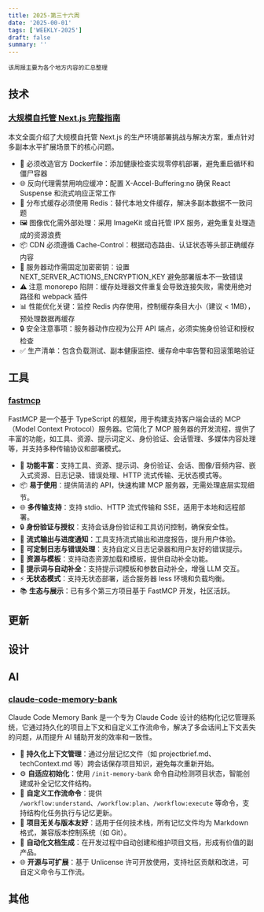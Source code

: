 ```yaml
---
title: 2025-第三十六周
date: '2025-00-01'
tags: ['WEEKLY-2025']
draft: false
summary: ''
---
```


`该周报主要为各个地方内容的汇总整理`

<TOCInlineWithSticky toc={props.toc} />

## 技术

### [大规模自托管 Next.js 完整指南](https://dlhck.com/thoughts/the-complete-guide-to-self-hosting-nextjs-at-scale)

本文全面介绍了大规模自托管 Next.js 的生产环境部署挑战与解决方案，重点针对多副本水平扩展场景下的核心问题。

- 🐳 必须改造官方 Dockerfile：添加健康检查实现零停机部署，避免重启循环和僵尸容器
- 🌐 反向代理需禁用响应缓冲：配置 X-Accel-Buffering:no 确保 React Suspense 和流式响应正常工作
- 🧠 分布式缓存必须使用 Redis：替代本地文件缓存，解决多副本数据不一致问题
- 🖼️ 图像优化需外部处理：采用 ImageKit 或自托管 IPX 服务，避免重复处理造成的资源浪费
- 📦 CDN 必须遵循 Cache-Control：根据动态路由、认证状态等头部正确缓存内容
- 🔑 服务器动作需固定加密密钥：设置 NEXT_SERVER_ACTIONS_ENCRYPTION_KEY 避免部署版本不一致错误
- ⚠️ 注意 monorepo 陷阱：缓存处理器文件重复会导致连接失败，需使用绝对路径和 webpack 插件
- 📊 性能优化关键：监控 Redis 内存使用，控制缓存条目大小（建议 < 1MB），预处理数据再缓存
- 🔒 安全注意事项：服务器动作应视为公开 API 端点，必须实施身份验证和授权检查
- ✅ 生产清单：包含负载测试、副本健康监控、缓存命中率告警和回滚策略验证

## 工具

### [fastmcp](https://github.com/punkpeye/fastmcp)

FastMCP 是一个基于 TypeScript 的框架，用于构建支持客户端会话的 MCP（Model Context Protocol）服务器。它简化了 MCP 服务器的开发流程，提供了丰富的功能，如工具、资源、提示词定义、身份验证、会话管理、多媒体内容处理等，并支持多种传输协议和部署模式。

- 🚀 **功能丰富**：支持工具、资源、提示词、身份验证、会话、图像/音频内容、嵌入式资源、日志记录、错误处理、HTTP 流式传输、无状态模式等。
- 📦 **易于使用**：提供简洁的 API，快速构建 MCP 服务器，无需处理底层实现细节。
- 🌐 **多传输支持**：支持 stdio、HTTP 流式传输和 SSE，适用于本地和远程部署。
- 🔒 **身份验证与授权**：支持会话身份验证和工具访问控制，确保安全性。
- 📡 **流式输出与进度通知**：工具支持流式输出和进度报告，提升用户体验。
- 🔧 **可定制日志与错误处理**：支持自定义日志记录器和用户友好的错误提示。
- 🧩 **资源与模板**：支持动态资源加载和模板，提供自动补全功能。
- 🤖 **提示词与自动补全**：支持提示词模板和参数自动补全，增强 LLM 交互。
- ⚡ **无状态模式**：支持无状态部署，适合服务器 less 环境和负载均衡。
- 📚 **生态与展示**：已有多个第三方项目基于 FastMCP 开发，社区活跃。

## 更新

## 设计

## AI

### [claude-code-memory-bank](https://github.com/hudrazine/claude-code-memory-bank)

Claude Code Memory Bank 是一个专为 Claude Code 设计的结构化记忆管理系统，它通过持久化的项目上下文和自定义工作流命令，解决了多会话间上下文丢失的问题，从而提升 AI 辅助开发的效率和一致性。

- 🧠 **持久化上下文管理**：通过分层记忆文件（如 projectbrief.md、techContext.md 等）跨会话保存项目知识，避免每次重新开始。
- ⚙️ **自适应初始化**：使用 `/init-memory-bank` 命令自动检测项目状态，智能创建或补全记忆文件结构。
- 🔧 **自定义工作流命令**：提供 `/workflow:understand`、`/workflow:plan`、`/workflow:execute` 等命令，支持结构化任务执行与记忆更新。
- 📁 **项目无关与版本友好**：适用于任何技术栈，所有记忆文件均为 Markdown 格式，兼容版本控制系统（如 Git）。
- 🚀 **自动化文档生成**：在开发过程中自动创建和维护项目文档，形成有价值的副产品。
- 🌐 **开源与可扩展**：基于 Unlicense 许可开放使用，支持社区贡献和改进，可自定义命令与工作流。

## 其他
